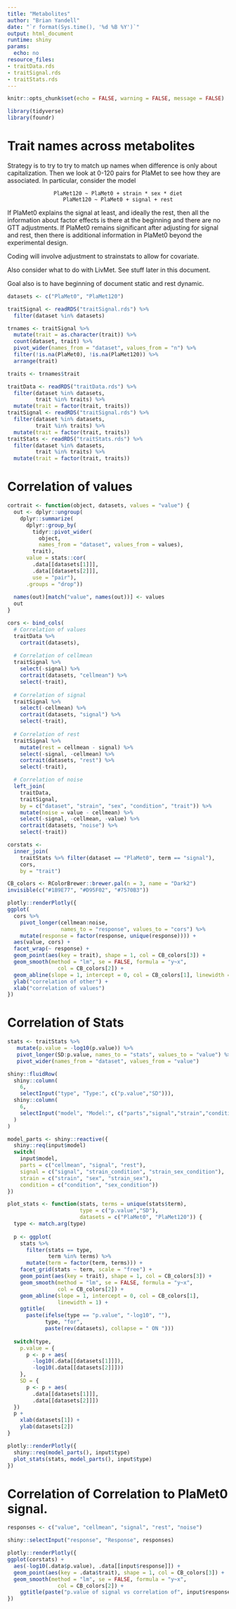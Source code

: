 ```yaml
---
title: "Metabolites"
author: "Brian Yandell"
date: "`r format(Sys.time(), '%d %B %Y')`"
output: html_document
runtime: shiny
params:
  echo: no
resource_files:
- traitData.rds
- traitSignal.rds
- traitStats.rds
---
```


```r
knitr::opts_chunk$set(echo = FALSE, warning = FALSE, message = FALSE)
```

```r
library(tidyverse)
library(foundr)
```

# Trait names across metabolites

Strategy is to try to try to match up names when difference is only about capitalization. Then we look at 0-120 pairs for PlaMet to see how they are associated. In particular, consider the model

<center>
```
PlaMet120 ~ PlaMet0 + strain * sex * diet
PlaMet120 ~ PlaMet0 + signal + rest
```
</center>

If PlaMet0 explains the signal at least, and ideally the rest,
then all the information about factor effects is there at the beginning and there are no GTT adjustments. If PlaMet0 remains significant after adjusting for signal and rest, then there is additional information in PlaMet0 beyond the experimental design.

Coding will involve adjustment to strainstats to allow for covariate.

Also consider what to do with LivMet. See stuff later in this document.

Goal also is to have beginning of document static and rest dynamic.


```r
datasets <- c("PlaMet0", "PlaMet120")
```

```r
traitSignal <- readRDS("traitSignal.rds") %>%
  filter(dataset %in% datasets)
```

```r
trnames <- traitSignal %>%
  mutate(trait = as.character(trait)) %>%
  count(dataset, trait) %>%
  pivot_wider(names_from = "dataset", values_from = "n") %>%
  filter(!is.na(PlaMet0), !is.na(PlaMet120)) %>%
  arrange(trait)
```

```r
traits <- trnames$trait
```

```r
traitData <- readRDS("traitData.rds") %>%
  filter(dataset %in% datasets,
         trait %in% traits) %>%
  mutate(trait = factor(trait, traits))
traitSignal <- readRDS("traitSignal.rds") %>%
  filter(dataset %in% datasets,
         trait %in% traits) %>%
  mutate(trait = factor(trait, traits))
traitStats <- readRDS("traitStats.rds") %>%
  filter(dataset %in% datasets,
         trait %in% traits) %>%
  mutate(trait = factor(trait, traits))
```

# Correlation of values

```r
cortrait <- function(object, datasets, values = "value") {
  out <- dplyr::ungroup(
    dplyr::summarize(
      dplyr::group_by(
        tidyr::pivot_wider(
          object,
          names_from = "dataset", values_from = values),
        trait),
      value = stats::cor(
        .data[[datasets[1]]],
        .data[[datasets[2]]],
        use = "pair"),
      .groups = "drop"))
  
  names(out)[match("value", names(out))] <- values
  out
}
```

```r
cors <- bind_cols(
  # Correlation of values
  traitData %>%
    cortrait(datasets),
  
  # Correlation of cellmean
  traitSignal %>%
    select(-signal) %>%
    cortrait(datasets, "cellmean") %>%
    select(-trait),
  
  # Correlation of signal
  traitSignal %>%
    select(-cellmean) %>%
    cortrait(datasets, "signal") %>%
    select(-trait),
  
  # Correlation of rest
  traitSignal %>%
    mutate(rest = cellmean - signal) %>%
    select(-signal, -cellmean) %>%
    cortrait(datasets, "rest") %>%
    select(-trait),

  # Correlation of noise
  left_join(
    traitData,
    traitSignal,
    by = c("dataset", "strain", "sex", "condition", "trait")) %>%
    mutate(noise = value - cellmean) %>%
    select(-signal, -cellmean, -value) %>%
    cortrait(datasets, "noise") %>%
    select(-trait))
```

```r
corstats <- 
  inner_join(
    traitStats %>% filter(dataset == "PlaMet0", term == "signal"),
    cors,
    by = "trait")
```

```r
CB_colors <- RColorBrewer::brewer.pal(n = 3, name = "Dark2")
invisible(c("#1B9E77", "#D95F02", "#7570B3"))
```

```r
plotly::renderPlotly({
ggplot(
  cors %>%
    pivot_longer(cellmean:noise,
                 names_to = "response", values_to = "cors") %>%
    mutate(response = factor(response, unique(response)))) +
  aes(value, cors) +
  facet_wrap(~ response) +
  geom_point(aes(key = trait), shape = 1, col = CB_colors[3]) +
  geom_smooth(method = "lm", se = FALSE, formula = "y~x",
                col = CB_colors[2]) +
  geom_abline(slope = 1, intercept = 0, col = CB_colors[1], linewidth = 1) +
  ylab("correlation of other") +
  xlab("correlation of values")
})
```

# Correlation of Stats

```r
stats <- traitStats %>%
   mutate(p.value = -log10(p.value)) %>%
   pivot_longer(SD:p.value, names_to = "stats", values_to = "value") %>%
   pivot_wider(names_from = "dataset", values_from = "value")
```

```r
shiny::fluidRow(
  shiny::column(
    6,
    selectInput("type", "Type:", c("p.value","SD"))),
  shiny::column(
    6,
    selectInput("model", "Model:", c("parts","signal","strain","condition"))
  )
)
```

```r
model_parts <- shiny::reactive({
  shiny::req(input$model)
  switch(
    input$model,
    parts = c("cellmean", "signal", "rest"),
    signal = c("signal", "strain_condition", "strain_sex_condition"),
    strain = c("strain", "sex", "strain_sex"),
    condition = c("condition", "sex_condition"))
})
```

```r
plot_stats <- function(stats, terms = unique(stats$term),
                       type = c("p.value","SD"),
                       datasets = c("PlaMet0", "PlaMet120")) {
  type <- match.arg(type)
  
  p <- ggplot(
    stats %>%
      filter(stats == type,
             term %in% terms) %>%
      mutate(term = factor(term, terms))) +
    facet_grid(stats ~ term, scale = "free") +
    geom_point(aes(key = trait), shape = 1, col = CB_colors[3]) +
    geom_smooth(method = "lm", se = FALSE, formula = "y~x",
                col = CB_colors[2]) +
    geom_abline(slope = 1, intercept = 0, col = CB_colors[1],
                linewidth = 1) +
    ggtitle(
      paste(ifelse(type == "p.value", "-log10", ""),
            type, "for",
            paste(rev(datasets), collapse = " ON ")))
  
  switch(type,
    p.value = {
      p <- p + aes(
        -log10(.data[[datasets[1]]]),
        -log10(.data[[datasets[2]]]))
    },
    SD = {
      p <- p + aes(
        .data[[datasets[1]]],
        .data[[datasets[2]]])
  })
  p +
    xlab(datasets[1]) +
    ylab(datasets[2])
}
```


```r
plotly::renderPlotly({
  shiny::req(model_parts(), input$type)
  plot_stats(stats, model_parts(), input$type)
})
```

# Correlation of Correlation to PlaMet0 signal.

```r
responses <- c("value", "cellmean", "signal", "rest", "noise")
```

```r
shiny::selectInput("response", "Response", responses)
```

```r
plotly::renderPlotly({
ggplot(corstats) +
  aes(-log10(.data$p.value), .data[[input$response]]) +
  geom_point(aes(key = .data$trait), shape = 1, col = CB_colors[3]) +
  geom_smooth(method = "lm", se = FALSE, formula = "y~x",
                col = CB_colors[2]) +
    ggtitle(paste("p.value of signal vs correlation of", input$response))
})
```

